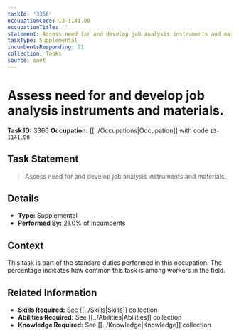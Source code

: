 ```yaml
---
taskId: '3366'
occupationCode: 13-1141.00
occupationTitle: ''
statement: Assess need for and develop job analysis instruments and materials.
taskType: Supplemental
incumbentsResponding: 21
collection: Tasks
source: onet
---
```

# Assess need for and develop job analysis instruments and materials.

**Task ID:** 3366
**Occupation:** [[../Occupations|Occupation]] with code `13-1141.00`

## Task Statement

> Assess need for and develop job analysis instruments and materials.

## Details

- **Type:** Supplemental
- **Performed By:** 21.0% of incumbents

## Context

This task is part of the standard duties performed in this occupation. The percentage indicates how common this task is among workers in the field.

## Related Information

- **Skills Required:** See [[../Skills|Skills]] collection
- **Abilities Required:** See [[../Abilities|Abilities]] collection
- **Knowledge Required:** See [[../Knowledge|Knowledge]] collection
